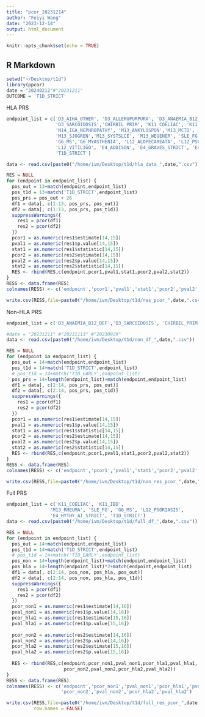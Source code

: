 ```yaml
---
title: "pcor_20231214"
author: "Feiyi Wang"
date: "2023-12-14"
output: html_document
---
```


```r
knitr::opts_chunk$set(echo = TRUE)
```

## R Markdown

```r
setwd("~/Desktop/t1d")
library(ppcor)
date = "20240212"#"20231211"
OUTCOME = 'T1D_STRICT'
```

HLA PRS

```r
endpoint_list = c('D3_AIHA_OTHER', 'D3_ALLERGPURPURA', 'D3_ANAEMIA_B12_DEF', 'D3_ITP', 
                  'D3_SARCOIDOSIS','CHIRBIL_PRIM', 'K11_COELIAC', 'K11_IBD',
                  'N14_IGA_NEPHROPATHY', 'M13_ANKYLOSPON','M13_MCTD', 'M13_RHEUMA',
                  'M13_SJOGREN','M13_SYSTSLCE', 'M13_WEGENER', 'SLE_FG', 'G6_GUILBAR',
                  'G6_MS','G6_MYASTHENIA', 'L12_ALOPECAREATA', 'L12_PSORIASIS',
                  'L12_VITILIGO', 'E4_ADDISON', 'E4_GRAVES_STRICT', 'E4_HYTHY_AI_STRICT',
                  'T1D_STRICT')
```

```r
data <- read.csv(paste0("/home/ivm/Desktop/t1d/hla_data_",date,".csv"))
```

```r
RES = NULL
for (endpoint in endpoint_list) {
  pos_out = 13+match(endpoint,endpoint_list)
  pos_t1d = 13+match('T1D_STRICT',endpoint_list)
  pos_prs = pos_out + 26
  df1 = data[, c(1:13, pos_prs, pos_out)]
  df2 = data[, c(1:13, pos_prs, pos_t1d)]
  suppressWarnings({
    res1 = pcor(df1)
    res2 = pcor(df2)
  })
  pcor1 = as.numeric(res1$estimate[14,15])
  pval1 = as.numeric(res1$p.value[14,15])
  stat1 = as.numeric(res1$statistic[14,15])
  pcor2 = as.numeric(res2$estimate[14,15])
  pval2 = as.numeric(res2$p.value[14,15])
  stat2 = as.numeric(res2$statistic[14,15])
  RES <- rbind(RES,c(endpoint,pcor1,pval1,stat1,pcor2,pval2,stat2))
}
RESS <- data.frame(RES)
colnames(RESS) <- c('endpoint','pcor1','pval1','stat1','pcor2','pval2','stat2')
```

```r
write.csv(RESS,file=paste0("/home/ivm/Desktop/t1d/res_pcor_",date,".csv"), row.names = FALSE)
```

Non-HLA PRS

```R
endpoint_list = c('D3_ANAEMIA_B12_DEF','D3_SARCOIDOSIS', 'CHIRBIL_PRIM', 'K11_COELIAC', 'K11_IBD', 'M13_ANKYLOSPON',  'M13_RHEUMA', 'M13_SJOGREN', 'SLE_FG', 'G6_MS', 'G6_MYASTHENIA', 'L12_ALOPECAREATA', 'L12_PSORIASIS', 'L12_VITILIGO', 'N14_IGA_NEPHROPATHY', 'E4_GRAVES_STRICT', 'E4_HYTHY_AI_STRICT', 'T1D_STRICT')
```

```r
#date = "20231211" #"20231113" #"20230929"
data <- read.csv(paste0("/home/ivm/Desktop/t1d/non_df_",date,".csv"))
```

```r
RES = NULL
for (endpoint in endpoint_list) {
  pos_out = 14+match(endpoint,endpoint_list)
  pos_t1d = 14+match('T1D_STRICT',endpoint_list)
  # pos_t1d = 14+match('T1D_EARLY',endpoint_list)
  pos_prs = 14+length(endpoint_list)+match(endpoint,endpoint_list)
  df1 = data[, c(2:14, pos_prs, pos_out)]
  df2 = data[, c(2:14, pos_prs, pos_t1d)]
  suppressWarnings({
    res1 = pcor(df1)
    res2 = pcor(df2)
  })
  pcor1 = as.numeric(res1$estimate[14,15])
  pval1 = as.numeric(res1$p.value[14,15])
  stat1 = as.numeric(res1$statistic[14,15])
  pcor2 = as.numeric(res2$estimate[14,15])
  pval2 = as.numeric(res2$p.value[14,15])
  stat2 = as.numeric(res2$statistic[14,15])
  RES <- rbind(RES,c(endpoint,pcor1,pval1,stat1,pcor2,pval2,stat2))
}
RESS <- data.frame(RES)
colnames(RESS) <- c('endpoint','pcor1','pval1','stat1','pcor2','pval2','stat2')
```

```r
write.csv(RESS,file=paste0("/home/ivm/Desktop/t1d/non_res_pcor_",date,".csv"), row.names = FALSE)
```

Full PRS

```r
endpoint_list = c('K11_COELIAC', 'K11_IBD',  
                'M13_RHEUMA', 'SLE_FG', 'G6_MS', 'L12_PSORIASIS', 
                'E4_HYTHY_AI_STRICT', 'T1D_STRICT')
data <- read.csv(paste0("/home/ivm/Desktop/t1d/full_df_",date,".csv"))
```

```r
RES = NULL
for (endpoint in endpoint_list) {
  pos_out = 14+match(endpoint,endpoint_list)
  pos_t1d = 14+match('T1D_STRICT',endpoint_list)
  # pos_t1d = 14+match('T1D_EARLY',endpoint_list)
  pos_non = 14+length(endpoint_list)+match(endpoint,endpoint_list)
  pos_hla = 14+length(endpoint_list)*2+match(endpoint,endpoint_list)
  df1 = data[, c(2:14, pos_non, pos_hla, pos_out)]
  df2 = data[, c(2:14, pos_non, pos_hla, pos_t1d)]
  suppressWarnings({
    res1 = pcor(df1)
    res2 = pcor(df2)
  })
  pcor_non1 = as.numeric(res1$estimate[14,16])
  pval_non1 = as.numeric(res1$p.value[14,16])
  pcor_hla1 = as.numeric(res1$estimate[15,16])
  pval_hla1 = as.numeric(res1$p.value[15,16])
  
  pcor_non2 = as.numeric(res2$estimate[14,16])
  pval_non2 = as.numeric(res2$p.value[14,16])
  pcor_hla2 = as.numeric(res2$estimate[15,16])
  pval_hla2 = as.numeric(res2$p.value[15,16])
  
  RES <- rbind(RES,c(endpoint,pcor_non1,pval_non1,pcor_hla1,pval_hla1,
                     pcor_non2,pval_non2,pcor_hla2,pval_hla2))
}
RESS <- data.frame(RES)
colnames(RESS) <- c('endpoint','pcor_non1','pval_non1','pcor_hla1','pval_hla1',
                    'pcor_non2','pval_non2','pcor_hla2','pval_hla2')
```

```r
write.csv(RESS,file=paste0("/home/ivm/Desktop/t1d/full_res_pcor_",date,".csv"), 
          row.names = FALSE)
```
